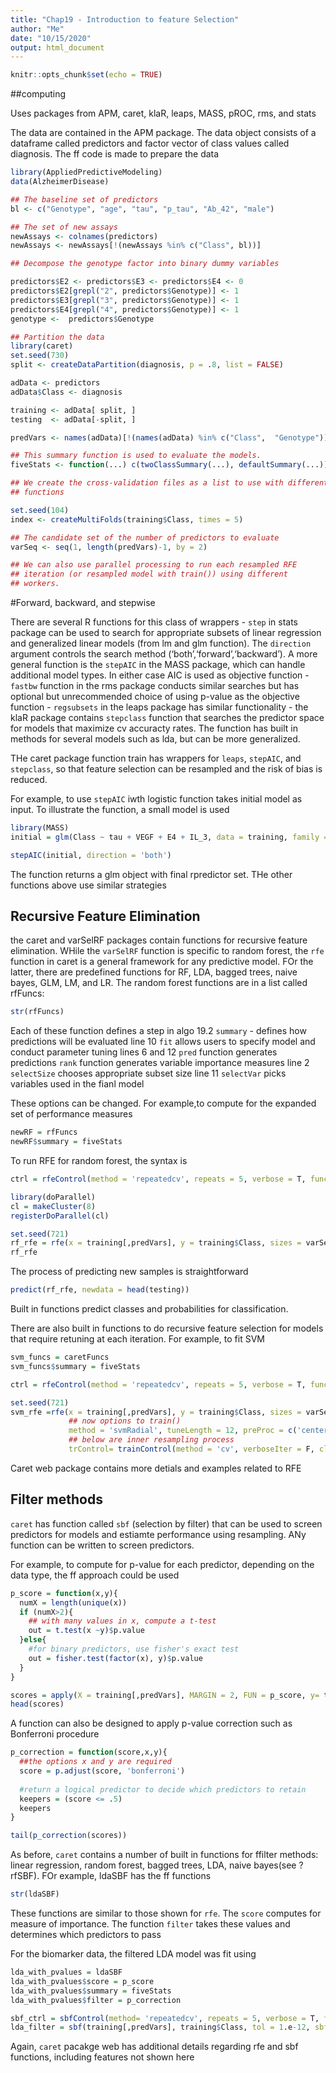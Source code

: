 ```yaml
---
title: "Chap19 - Introduction to feature Selection"
author: "Me"
date: "10/15/2020"
output: html_document
---
```


```r
knitr::opts_chunk$set(echo = TRUE)
```

##computing

Uses packages from APM, caret, klaR, leaps, MASS, pROC, rms, and stats

The data are contained in the APM package. The data object consists of a dataframe called predictors and factor vector of class values called diagnosis. The ff code is made to prepare the data

```r
library(AppliedPredictiveModeling)
data(AlzheimerDisease)

## The baseline set of predictors
bl <- c("Genotype", "age", "tau", "p_tau", "Ab_42", "male")

## The set of new assays
newAssays <- colnames(predictors)
newAssays <- newAssays[!(newAssays %in% c("Class", bl))]

## Decompose the genotype factor into binary dummy variables

predictors$E2 <- predictors$E3 <- predictors$E4 <- 0
predictors$E2[grepl("2", predictors$Genotype)] <- 1
predictors$E3[grepl("3", predictors$Genotype)] <- 1
predictors$E4[grepl("4", predictors$Genotype)] <- 1
genotype <-  predictors$Genotype
```

```r
## Partition the data
library(caret)
set.seed(730)
split <- createDataPartition(diagnosis, p = .8, list = FALSE)

adData <- predictors
adData$Class <- diagnosis

training <- adData[ split, ]
testing  <- adData[-split, ]
```

```r

predVars <- names(adData)[!(names(adData) %in% c("Class",  "Genotype"))]

## This summary function is used to evaluate the models.
fiveStats <- function(...) c(twoClassSummary(...), defaultSummary(...))

## We create the cross-validation files as a list to use with different 
## functions

set.seed(104)
index <- createMultiFolds(training$Class, times = 5)

## The candidate set of the number of predictors to evaluate
varSeq <- seq(1, length(predVars)-1, by = 2)

## We can also use parallel processing to run each resampled RFE
## iteration (or resampled model with train()) using different
## workers.
```


#Forward, backward, and stepwise

There are several R functions for this class of wrappers
- `step` in stats package can be used to search for appropriate subsets of linear regression and generalized linear models (from lm and glm function). The `direction` argument controls the search method ('both','forward','backward'). A more general function is the `stepAIC` in the MASS package, which can handle additional model types. In either case AIC is used as objective function
- `fastbw` function in the rms package conducts similar searches but has optional but unrecommended choice of using p-value as the objective function
- `regsubsets` in the leaps package has similar functionality
- the klaR package contains `stepclass` function that searches the predictor space for models that maximize cv accuracty rates. The function has built in methods for several models such as lda, but can be more generalized. 

THe caret package function train has wrappers for `leaps`, `stepAIC`, and `stepclass`, so that feature selection can be resampled and the risk of bias is reduced. 

For example, to use `stepAIC` iwth logistic function takes initial model as input. To illustrate the function, a small model is used
```r
library(MASS)
initial = glm(Class ~ tau + VEGF + E4 + IL_3, data = training, family = binomial())
```
```r
stepAIC(initial, direction = 'both')
```

The function returns a glm object with final rpredictor set. THe other functions above use similar strategies

## Recursive Feature Elimination

the caret and varSelRF packages contain functions for recursive feature elimination. WHile the `varSelRF` function is specific to random forest, the `rfe` function in caret is a general framework for any predictive model. FOr the latter, there are predefined functions for RF, LDA, bagged trees, naive bayes, GLM, LM, and LR. The random forest functions are in a list called rfFuncs:

```r
str(rfFuncs)
```
Each of these function defines a step in algo 19.2
`summary` - defines how predictions will be evaluated line 10
`fit` allows users to specify model and conduct parameter tuning lines 6 and 12
`pred` function generates predictions
`rank` function generates variable importance measures line 2
`selectSize` chooses appropriate subset size line 11
`selectVar` picks variables used in the fianl model

These options can be changed. For example,to compute for the expanded set of performance measures
```r
newRF = rfFuncs
newRF$summary = fiveStats
```


To run RFE for random forest, the syntax is
```r
ctrl = rfeControl(method = 'repeatedcv', repeats = 5, verbose = T, functions = newRF, index = index)
```


```r
library(doParallel)
cl = makeCluster(8)
registerDoParallel(cl)
```


```r
set.seed(721)
rf_rfe = rfe(x = training[,predVars], y = training$Class, sizes = varSeq, metric = 'ROC', rfeControl = ctrl, ntree = 1000)
rf_rfe
```

The process of predicting new samples is straightforward
```r
predict(rf_rfe, newdata = head(testing))
```

Built in functions predict classes and probabilities for classification. 

There are also built in functions to do recursive feature selection for models that require retuning at each iteration. For example, to fit SVM
```r
svm_funcs = caretFuncs
svm_funcs$summary = fiveStats

ctrl = rfeControl(method = 'repeatedcv', repeats = 5, verbose = T, functions = svm_funcs, index = index)
```
```r
set.seed(721)
svm_rfe =rfe(x = training[,predVars], y = training$Class, sizes = varSeq, metric = 'ROC',rfeControl = ctrl,
             ## now options to train()
             method = 'svmRadial', tuneLength = 12, preProc = c('center','scale'), 
             ## below are inner resampling process
             trControl= trainControl(method = 'cv', verboseIter = F, classProbs = T))
```

Caret web package contains more detials and examples related to RFE

## Filter methods
`caret` has function called `sbf` (selection by filter) that can be used to screen predictors for models and estiamte performance using resampling. ANy function can be written to screen predictors. 

For example, to compute for p-value for each predictor, depending on the data type, the ff approach could be used
```r
p_score = function(x,y){
  numX = length(unique(x))
  if (numX>2){
    ## with many values in x, compute a t-test
    out = t.test(x ~y)$p.value
  }else{
    #for binary predictors, use fisher's exact test
    out = fisher.test(factor(x), y)$p.value
  }
}

scores = apply(X = training[,predVars], MARGIN = 2, FUN = p_score, y= training$Class)
head(scores)
```
A function can also be designed to apply p-value correction such as Bonferroni procedure
```r
p_correction = function(score,x,y){
  ##the options x and y are required
  score = p.adjust(score, 'bonferroni')
  
  #return a logical predictor to decide which predictors to retain
  keepers = (score <= .5)
  keepers
}

tail(p_correction(scores))
```
As before, `caret` contains a number of built in functions for ffilter methods: linear regression, random forest, bagged trees, LDA, naive bayes(see ?rfSBF). FOr example, ldaSBF has the ff functions
```r
str(ldaSBF)
```
These functions are similar to those shown for `rfe`. The `score` computes for measure of importance. The function `filter` takes these values and determines which predictors to pass

For the biomarker data, the filtered LDA model was fit using
```r
lda_with_pvalues = ldaSBF
lda_with_pvalues$score = p_score
lda_with_pvalues$summary = fiveStats
lda_with_pvalues$filter = p_correction
```

```r
sbf_ctrl = sbfControl(method= 'repeatedcv', repeats = 5, verbose = T, functions = lda_with_pvalues, index = index)
lda_filter = sbf(training[,predVars], training$Class, tol = 1.e-12, sbfControl = sbf_ctrl)
```
Again, `caret` pacakge web has additional details regarding rfe and sbf functions, including features not shown here

















